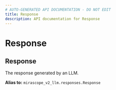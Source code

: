 ```yaml
---
# AUTO-GENERATED API DOCUMENTATION - DO NOT EDIT
title: Response
description: API documentation for Response
---
```


# Response

## <ApiType type="Alias" path="models/base/Response" symbolName="Response" /> Response

The response generated by an LLM.


**Alias to:** `mirascope_v2_llm.responses.Response`

